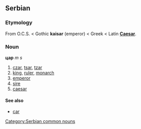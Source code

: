 ==Serbian==
===Etymology===
From O.C.S. '''{{Unicode|цѣсарь}}''' < Gothic '''kaisar''' (emperor) < Greek '''{{IPAchar|καῖσαρ}}''' < Latin '''[[Caesar]]'''.
===Noun===
'''цар''' ''m s''
#[[czar]], [[tsar]], [[tzar]]
#[[king]], [[ruler]], [[monarch]]
#[[emperor]]
#[[sire]]
#[[caesar]]
====See also====
*[[car]]
[[Category:Serbian common nouns]]